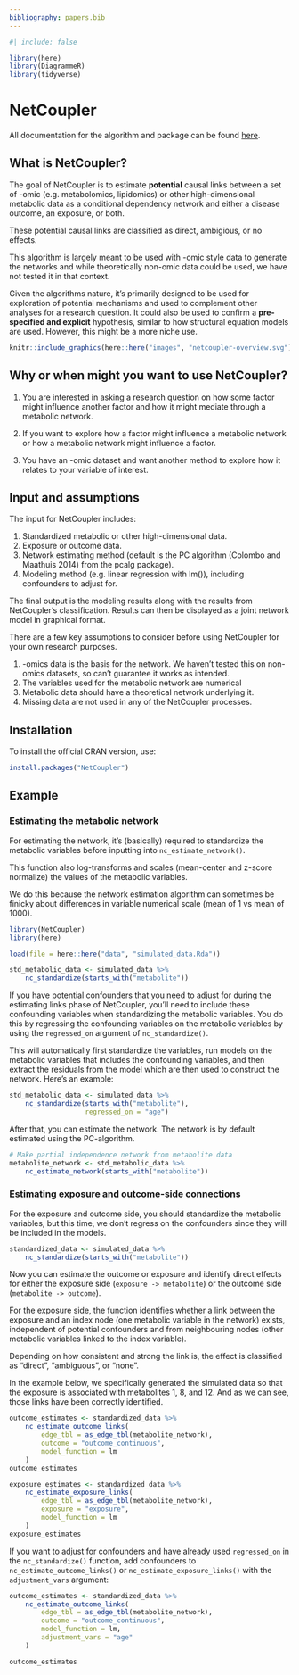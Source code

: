 ```yaml
---
bibliography: papers.bib
---
```


```r
#| include: false

library(here)
library(DiagrammeR)
library(tidyverse)

```

# NetCoupler

All documentation for the algorithm and package can be found [here](https://netcoupler.github.io/NetCoupler/).

## What is NetCoupler?
The goal of NetCoupler is to estimate **potential** causal links between a set of
-omic (e.g. metabolomics, lipidomics) or other high-dimensional metabolic data
as a conditional dependency network and either a disease outcome, an exposure,
or both. 

These potential causal links are classified as direct, ambigious, or
no effects. 

This algorithm is largely meant to be used with -omic style
data to generate the networks and while theoretically non-omic data could be
used, we have not tested it in that context. 

Given the algorithms nature, it's primarily designed to be used for exploration of potential mechanisms
and used to complement other analyses for a research question. It could also
be used to confirm a **pre-specified and explicit** hypothesis, similar to how
structural equation models are used. However, this might be a more niche use.

```r
knitr::include_graphics(here::here("images", "netcoupler-overview.svg"))
```

## Why or when might you want to use NetCoupler?

1. You are interested in asking a research question on how some factor might influence
another factor and how it might mediate through a metabolic network.

2. If you want to explore how a factor might influence a metabolic network or
how a metabolic network might influence a factor.

3. You have an -omic dataset and want another method to explore how it relates
to your variable of interest.

## Input and assumptions

The input for NetCoupler includes:

1. Standardized metabolic or other high-dimensional data.
2. Exposure or outcome data.
3. Network estimating method (default is the PC algorithm (Colombo and Maathuis 2014) from the pcalg package).
4. Modeling method (e.g. linear regression with lm()), including confounders to adjust for.

The final output is the modeling results along with the results from NetCoupler’s classification. Results can then be displayed as a joint network model in graphical format.

There are a few key assumptions to consider before using NetCoupler for your own research purposes.

1. -omics data is the basis for the network. We haven’t tested this on non-omics datasets, so can’t guarantee it works as intended.
2. The variables used for the metabolic network are numerical
3. Metabolic data should have a theoretical network underlying it.
4. Missing data are not used in any of the NetCoupler processes.

## Installation

To install the official CRAN version, use:

```r
install.packages("NetCoupler")
```

## Example

### Estimating the metabolic network

For estimating the network, it's (basically) required to standardize
the metabolic variables before inputting into `nc_estimate_network()`.

This function also log-transforms and scales 
(mean-center and z-score normalize) the values of the metabolic variables.

We do this because the network estimation algorithm can sometimes be finicky
about differences in variable numerical scale (mean of 1 vs mean of 1000).

```r
library(NetCoupler)
library(here)

load(file = here::here("data", "simulated_data.Rda"))

std_metabolic_data <- simulated_data %>% 
    nc_standardize(starts_with("metabolite"))
```

If you have potential confounders that you need to adjust for during the estimating
links phase of NetCoupler, you'll need to include these confounding variables
when standardizing the metabolic variables. You do this by regressing the confounding
variables on the metabolic variables by using the `regressed_on` argument
of `nc_standardize()`.

This will automatically first standardize the variables,
run models on the metabolic variables that includes the confounding variables,
and then extract the residuals from the model which are then used to construct
the network. Here's an example:

```r
std_metabolic_data <- simulated_data %>% 
    nc_standardize(starts_with("metabolite"),
                   regressed_on = "age")
```

After that, you can estimate the network. The network is by default estimated
using the PC-algorithm.

```r
# Make partial independence network from metabolite data
metabolite_network <- std_metabolic_data %>% 
    nc_estimate_network(starts_with("metabolite"))
```

### Estimating exposure and outcome-side connections

For the exposure and outcome side, 
you should standardize the metabolic variables, 
but this time, we don't regress on the confounders 
since they will be included in the models.

```r
standardized_data <- simulated_data %>% 
    nc_standardize(starts_with("metabolite"))
```

Now you can estimate the outcome or exposure and identify direct effects
for either the exposure side (`exposure -> metabolite`) 
or the outcome side (`metabolite -> outcome`).

For the exposure side, the function identifies whether a link between the exposure 
and an index node (one metabolic variable in the network) exists,
independent of potential confounders 
and from neighbouring nodes (other metabolic variables linked to the index variable).

Depending on how consistent and strong the link is,
the effect is classified as "direct", "ambiguous", or "none".

In the example below, we specifically generated the simulated data so that
the exposure is associated with metabolites 1, 8, and 12.
And as we can see, those links have been correctly identified.

```r
outcome_estimates <- standardized_data %>%
    nc_estimate_outcome_links(
        edge_tbl = as_edge_tbl(metabolite_network),
        outcome = "outcome_continuous",
        model_function = lm
    )
outcome_estimates

exposure_estimates <- standardized_data %>%
    nc_estimate_exposure_links(
        edge_tbl = as_edge_tbl(metabolite_network),
        exposure = "exposure",
        model_function = lm
    )
exposure_estimates
```

If you want to adjust for confounders and have already used `regressed_on` in
the `nc_standardize()` function, add confounders to `nc_estimate_outcome_links()`
or `nc_estimate_exposure_links()` with the `adjustment_vars` argument:

```r
outcome_estimates <- standardized_data %>%
    nc_estimate_outcome_links(
        edge_tbl = as_edge_tbl(metabolite_network),
        outcome = "outcome_continuous",
        model_function = lm,
        adjustment_vars = "age"
    )

outcome_estimates
``` 


